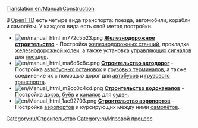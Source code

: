 [[Translation:en/Manual/Construction]]
{{ru/Оглавление}}

В [[ru/Manual/OpenTTD|OpenTTD]] есть четыре вида транспорта: поезда, автомобили, корабли и самолёты. У каждого вида есть свой метод постройки.


*[[File:en/manual html m772c5b23.png]] '''[[ru/Manual/Железнодорожное строительство|Железнодорожное строительство]]''' - Постройка [[ru/Manual/Железнодорожные станции|железнодорожных станций]], прокладка [[ru/Manual/Строительство колеи|железнодорожной колеи]], а также установка [[ru/Manual/Сигналы|управляющих сигналов]] для [[ru/Manual/Base Set/Vehicles/Поезда|поездов]].
*[[File:en/manual html ma6d6c8c.png]] '''[[ru/Manual/Автодороги|Строительство автодорог]]''' - Постройка [[ru/Manual/Погрузочные площадки#Автобусная погрузочная площадка|автобусных остановок]] и [[ru/Manual/Погрузочные площадки#Грузовая погрузочная площадка|грузовых терминалов]], а также соединение их с помощью дорог для [[ru/Manual/Автобус|автобусов]] и [[ru/Manual/Base Set/Vehicles/Автотранспорт|грузового транспорта]].
*[[File:en/Manual html m2cc0c4cd.png]] '''[[ru/Manual/Водоканалы|Строительство водоканалов]]''' - Постройка [[en/docks|доков]], [[en/waypoints|буёв]] и [[en/canals|каналов]] для [[ru/Manual/Base Set/Vehicles/Корабли|суден]].
*[[File:en/Manual html 1ae92703.png]] '''[[ru/Manual/Постройка аэропорта|Строительство аэропортов]]''' - Постройка [[ru/Manual/Аэропорты|аэропортов]] и курсирующих между ними [[ru/Manual/Base Set/Vehicles/Авиация|самолётов]].

[[Category:ru/Строительство]]
[[Category:ru/Игровой процесс]]